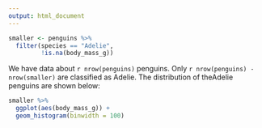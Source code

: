```yaml
---
output: html_document
---
```


```r
smaller <- penguins %>% 
  filter(species == "Adelie", 
         !is.na(body_mass_g))
```

We have data about `r nrow(penguins)` penguins. Only `r nrow(penguins) - nrow(smaller)` are classified as Adelie. The distribution of theAdelie penguins are shown below:

```r
smaller %>% 
  ggplot(aes(body_mass_g)) + 
  geom_histogram(binwidth = 100)
```
